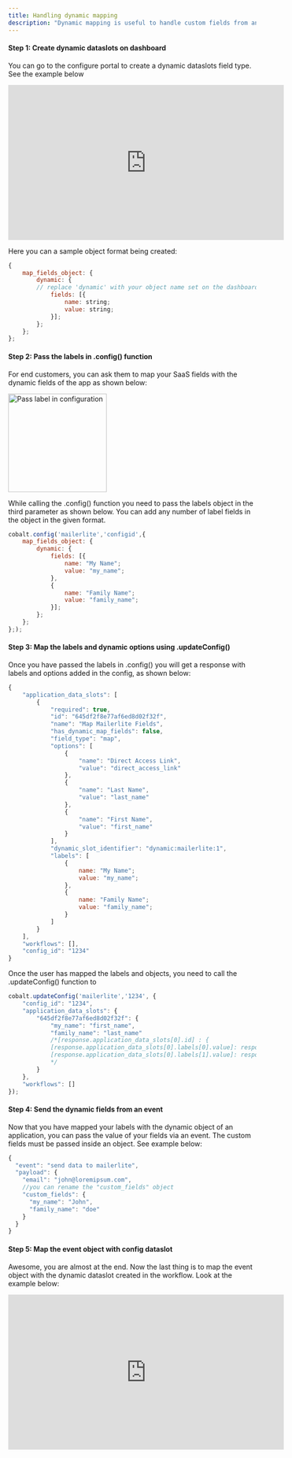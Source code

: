 ```yaml
---
title: Handling dynamic mapping
description: "Dynamic mapping is useful to handle custom fields from an application"
---
```


#### Step 1: Create dynamic dataslots on dashboard
You can go to the configure portal to create a dynamic dataslots field type. See the example below

<iframe
  width="560"
  height="315"
  src="https://www.loom.com/share/676e2b3fa73741ddb8b43e16a9fbeb6c?sid=40fa59af-c927-44e7-a4b9-dcb1af4f5c46"
  title="Create dynamic dataslots on dashboard"
  frameborder="0"
  allow="accelerometer; autoplay; clipboard-write; encrypted-media; gyroscope; picture-in-picture"
  allowfullscreen
  style={{ width: '100%', borderRadius: '0.5rem' }}
></iframe>

Here you can a sample object format being created:

```JavaScript
{
    map_fields_object: {
        dynamic: {
        // replace 'dynamic' with your object name set on the dashboard
            fields: [{
                name: string;
                value: string;
            }];
        };
    };
};
```

#### Step 2: Pass the labels in .config() function
For end customers, you can ask them to map your SaaS fields with the dynamic fields of the app as shown below:

<img height="200" src="/images/passlabel.png" alt="Pass label in configuration"/>

While calling the .config() function you need to pass the labels object in the third parameter as shown below. You can add any number of label 
fields in the object in the given format.

```JavaScript
cobalt.config('mailerlite','configid',{
    map_fields_object: {
        dynamic: {
            fields: [{
                name: "My Name";
                value: "my_name";
            },
            {
                name: "Family Name";
                value: "family_name";
            }];
        };
    };
};);
```

#### Step 3: Map the labels and dynamic options using .updateConfig()
Once you have passed the labels in .config() you will get a response with labels and options added in the config, as shown below:

```JavaScript
{
    "application_data_slots": [
        {
            "required": true,
            "id": "645df2f8e77af6ed8d02f32f",
            "name": "Map Mailerlite Fields",
            "has_dynamic_map_fields": false,
            "field_type": "map",
            "options": [
                {
                    "name": "Direct Access Link",
                    "value": "direct_access_link"
                },
                {
                    "name": "Last Name",
                    "value": "last_name"
                },
                {
                    "name": "First Name",
                    "value": "first_name"
                }
            ],
            "dynamic_slot_identifier": "dynamic:mailerlite:1",
            "labels": [
                {
                    name: "My Name";
                    value: "my_name";
                },
                {
                    name: "Family Name";
                    value: "family_name";
                }
            ]
        }
    ],
    "workflows": [],
    "config_id": "1234"
}
```
Once the user has mapped the labels and objects, you need to call the .updateConfig() function to

```JavaScript
cobalt.updateConfig('mailerlite','1234', {
    "config_id": "1234",
    "application_data_slots": {
        "645df2f8e77af6ed8d02f32f": {
            "my_name": "first_name",
            "family_name": "last_name"
            /*[response.application_data_slots[0].id] : {
            [response.application_data_slots[0].labels[0].value]: response.application_data_slots[0].options[2].value
            [response.application_data_slots[0].labels[1].value]: response.application_data_slots[0].options[1].value
            */
        }
    },
    "workflows": []
});
```

#### Step 4: Send the dynamic fields from an event
Now that you have mapped your labels with the dynamic object of an application, you can pass the value of your fields via an event. 
The custom fields must be passed inside an object. See example below:

```JavaScript
{
  "event": "send data to mailerlite",
  "payload": {
    "email": "john@loremipsum.com",
    //you can rename the "custom_fields" object
    "custom_fields": {
      "my_name": "John",
      "family_name": "doe"
    }
  }
}
```
#### Step 5: Map the event object with config dataslot
Awesome, you are almost at the end. Now the last thing is to map the event object with the dynamic dataslot created in the workflow. Look at the example below:

<iframe
  width="560"
  height="315"
  src="https://www.loom.com/share/d64d2cce96f54be0afe41ec27888b63b?sid=b28e157b-a711-4bd8-b5c4-976828a76b0c"
  title="Map the event object with config dataslot"
  frameborder="0"
  allow="accelerometer; autoplay; clipboard-write; encrypted-media; gyroscope; picture-in-picture"
  allowfullscreen
  style={{ width: '100%', borderRadius: '0.5rem' }}
></iframe>